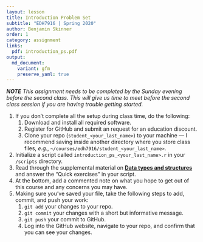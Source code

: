 ```yaml
---
layout: lesson
title: Introduction Problem Set
subtitle: "EDH7916 | Spring 2020"
author: Benjamin Skinner
order: 1
category: assignment
links:
  pdf: introduction_ps.pdf
output:
  md_document:
    variant: gfm
    preserve_yaml: true
---
```


_**NOTE** This assignment needs to be completed by the Sunday evening
before the second class. This will give us time to meet before the
second class session if you are having trouble getting started._

1. If you don't complete all the setup during class time, do the following:
    1. Download and install all required software.
    2. Register for GitHub and submit an request for an education
    discount.
    3. Clone your repo (`student_<your_last_name>`) to your machine
    --- I recommend saving inside another directory where you store
    class files, _e.g._,
    `~/courses/edh7916/student_<your_last_name>`.
1. Initialize a script called `introduction_ps_<your_last_name>.r` in your
   `/scripts` directory.
1. Read through the supplemental material on [**Data types and
   structures**](https://edquant.github.io/edh7916/lessons/types_structures.html)
   and answer the "Quick exercises" in your script.
1. At the bottom, add a commented note on what you hope to get out of
   this course and any concerns you may have.
1. Making sure you've saved your file, take the following steps to
   add, commit, and push your work:
   1. `git add` your changes to your repo.
   2. `git commit` your changes with a short but informative message.
   3. `git push` your commit to GitHub.
   4. Log into the GitHub website, navigate to your repo, and
      confirm that you can see your changes.
